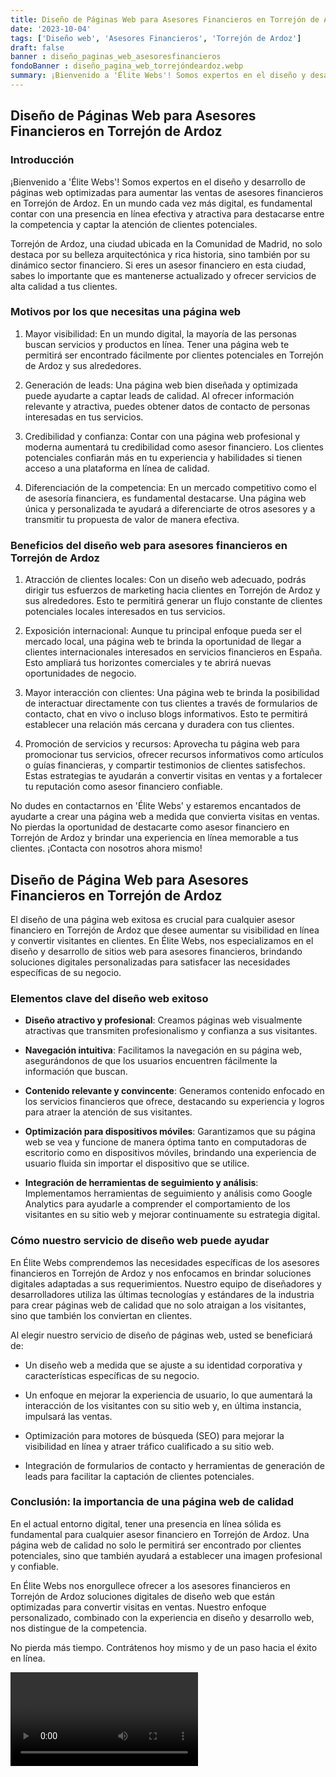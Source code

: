```yaml
---
title: Diseño de Páginas Web para Asesores Financieros en Torrejón de Ardoz
date: '2023-10-04'
tags: ['Diseño web', 'Asesores Financieros', 'Torrejón de Ardoz']
draft: false
banner : diseño_paginas_web_asesoresfinancieros
fondoBanner : diseño_pagina_web_torrejóndeardoz.webp
summary: ¡Bienvenido a 'Élite Webs'! Somos expertos en el diseño y desarrollo de páginas web optimizadas para aumentar las ventas de asesores financieros en Torrejón de Ardoz. En un mundo cada vez más digital, es fundamental contar con una presencia en línea efectiva y atractiva para destacarse entre la competencia y captar la atención de clientes potenciales.
---
```


## Diseño de Páginas Web para Asesores Financieros en Torrejón de Ardoz

### Introducción

¡Bienvenido a 'Élite Webs'! Somos expertos en el diseño y desarrollo de páginas web optimizadas para aumentar las ventas de asesores financieros en Torrejón de Ardoz. En un mundo cada vez más digital, es fundamental contar con una presencia en línea efectiva y atractiva para destacarse entre la competencia y captar la atención de clientes potenciales.

Torrejón de Ardoz, una ciudad ubicada en la Comunidad de Madrid, no solo destaca por su belleza arquitectónica y rica historia, sino también por su dinámico sector financiero. Si eres un asesor financiero en esta ciudad, sabes lo importante que es mantenerse actualizado y ofrecer servicios de alta calidad a tus clientes.

### Motivos por los que necesitas una página web

1. Mayor visibilidad: En un mundo digital, la mayoría de las personas buscan servicios y productos en línea. Tener una página web te permitirá ser encontrado fácilmente por clientes potenciales en Torrejón de Ardoz y sus alrededores.

2. Generación de leads: Una página web bien diseñada y optimizada puede ayudarte a captar leads de calidad. Al ofrecer información relevante y atractiva, puedes obtener datos de contacto de personas interesadas en tus servicios.

3. Credibilidad y confianza: Contar con una página web profesional y moderna aumentará tu credibilidad como asesor financiero. Los clientes potenciales confiarán más en tu experiencia y habilidades si tienen acceso a una plataforma en línea de calidad.

4. Diferenciación de la competencia: En un mercado competitivo como el de asesoría financiera, es fundamental destacarse. Una página web única y personalizada te ayudará a diferenciarte de otros asesores y a transmitir tu propuesta de valor de manera efectiva.

### Beneficios del diseño web para asesores financieros en Torrejón de Ardoz

1. Atracción de clientes locales: Con un diseño web adecuado, podrás dirigir tus esfuerzos de marketing hacia clientes en Torrejón de Ardoz y sus alrededores. Esto te permitirá generar un flujo constante de clientes potenciales locales interesados en tus servicios.

2. Exposición internacional: Aunque tu principal enfoque pueda ser el mercado local, una página web te brinda la oportunidad de llegar a clientes internacionales interesados en servicios financieros en España. Esto ampliará tus horizontes comerciales y te abrirá nuevas oportunidades de negocio.

3. Mayor interacción con clientes: Una página web te brinda la posibilidad de interactuar directamente con tus clientes a través de formularios de contacto, chat en vivo o incluso blogs informativos. Esto te permitirá establecer una relación más cercana y duradera con tus clientes.

4. Promoción de servicios y recursos: Aprovecha tu página web para promocionar tus servicios, ofrecer recursos informativos como artículos o guías financieras, y compartir testimonios de clientes satisfechos. Estas estrategias te ayudarán a convertir visitas en ventas y a fortalecer tu reputación como asesor financiero confiable.

No dudes en contactarnos en 'Élite Webs' y estaremos encantados de ayudarte a crear una página web a medida que convierta visitas en ventas. No pierdas la oportunidad de destacarte como asesor financiero en Torrejón de Ardoz y brindar una experiencia en línea memorable a tus clientes. ¡Contacta con nosotros ahora mismo!

<GifSeo />

<Cta />

## Diseño de Página Web para Asesores Financieros en Torrejón de Ardoz

El diseño de una página web exitosa es crucial para cualquier asesor financiero en Torrejón de Ardoz que desee aumentar su visibilidad en línea y convertir visitantes en clientes. En Élite Webs, nos especializamos en el diseño y desarrollo de sitios web para asesores financieros, brindando soluciones digitales personalizadas para satisfacer las necesidades específicas de su negocio.

### Elementos clave del diseño web exitoso

- **Diseño atractivo y profesional**: Creamos páginas web visualmente atractivas que transmiten profesionalismo y confianza a sus visitantes.

- **Navegación intuitiva**: Facilitamos la navegación en su página web, asegurándonos de que los usuarios encuentren fácilmente la información que buscan.

- **Contenido relevante y convincente**: Generamos contenido enfocado en los servicios financieros que ofrece, destacando su experiencia y logros para atraer la atención de sus visitantes.

- **Optimización para dispositivos móviles**: Garantizamos que su página web se vea y funcione de manera óptima tanto en computadoras de escritorio como en dispositivos móviles, brindando una experiencia de usuario fluida sin importar el dispositivo que se utilice.

- **Integración de herramientas de seguimiento y análisis**: Implementamos herramientas de seguimiento y análisis como Google Analytics para ayudarle a comprender el comportamiento de los visitantes en su sitio web y mejorar continuamente su estrategia digital.

### Cómo nuestro servicio de diseño web puede ayudar

En Élite Webs comprendemos las necesidades específicas de los asesores financieros en Torrejón de Ardoz y nos enfocamos en brindar soluciones digitales adaptadas a sus requerimientos. Nuestro equipo de diseñadores y desarrolladores utiliza las últimas tecnologías y estándares de la industria para crear páginas web de calidad que no solo atraigan a los visitantes, sino que también los conviertan en clientes.

Al elegir nuestro servicio de diseño de páginas web, usted se beneficiará de:

- Un diseño web a medida que se ajuste a su identidad corporativa y características específicas de su negocio.

- Un enfoque en mejorar la experiencia de usuario, lo que aumentará la interacción de los visitantes con su sitio web y, en última instancia, impulsará las ventas.

- Optimización para motores de búsqueda (SEO) para mejorar la visibilidad en línea y atraer tráfico cualificado a su sitio web.

- Integración de formularios de contacto y herramientas de generación de leads para facilitar la captación de clientes potenciales.

### Conclusión: la importancia de una página web de calidad

En el actual entorno digital, tener una presencia en línea sólida es fundamental para cualquier asesor financiero en Torrejón de Ardoz. Una página web de calidad no solo le permitirá ser encontrado por clientes potenciales, sino que también ayudará a establecer una imagen profesional y confiable.

En Élite Webs nos enorgullece ofrecer a los asesores financieros en Torrejón de Ardoz soluciones digitales de diseño web que están optimizadas para convertir visitas en ventas. Nuestro enfoque personalizado, combinado con la experiencia en diseño y desarrollo web, nos distingue de la competencia.

No pierda más tiempo. Contrátenos hoy mismo y de un paso hacia el éxito en línea.

<Video />

<CtaBot job='Asesores Financieros' city='Torrejón de Ardoz'/>

<Gmaps query='Torrejón de Ardoz+españa+maps' />